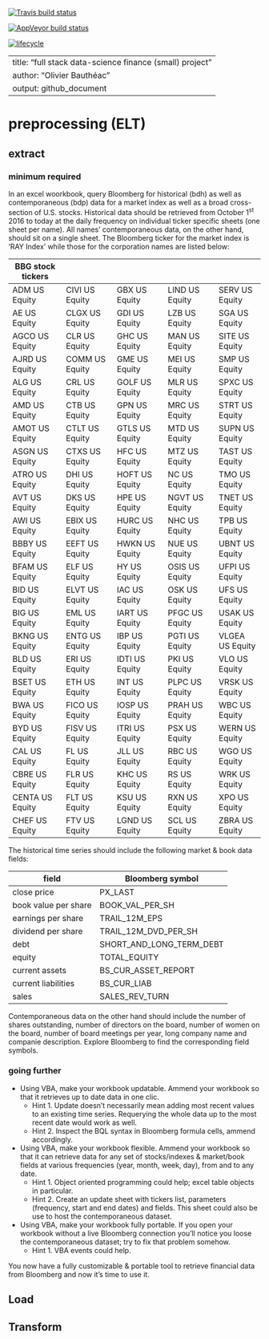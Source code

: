 [![Travis build status](https://travis-ci.org/strathclyde/befftafall2018.svg?branch=master)](https://travis-ci.org/strathclyde/befftafall2018)

[![AppVeyor build status](https://ci.appveyor.com/api/projects/status/github/strathclyde/befftafall2018?branch=master&svg=true)](https://ci.appveyor.com/project/strathclyde/befftafall2018)

[![lifecycle](https://img.shields.io/badge/lifecycle-experimental-orange.svg)](https://www.tidyverse.org/lifecycle/#experimental)

---
title: "full stack data-science finance (small) project"
author: "Olivier Bauthéac"
output: github_document
---

# preprocessing (ELT)

## extract

### minimum required

In an excel woorkbook, query Bloomberg for historical (bdh) as well as contemporaneous (bdp) data for a market index as well as a broad cross-section of U.S. stocks. Historical data should be retrieved from October 1^st^ 2016 to today at the daily frequency on individual ticker specific sheets (one sheet per name). All names' contemporaneous data, on the other hand, should sit on a single sheet. The Bloomberg ticker for the market index is 'RAY Index' while those for the corporation names are listed below:

BBG stock tickers |                 |                 |                 |                 
------------------|-----------------|-----------------|-----------------|----------------
ADM US Equity     | CIVI US Equity  | GBX US Equity   | LIND US Equity  | SERV US Equity
AE US Equity      | CLGX US Equity  | GDI US Equity   | LZB US Equity   | SGA US Equity
AGCO US Equity    | CLR US Equity   | GHC US Equity   | MAN US Equity   | SITE US Equity
AJRD US Equity    | COMM US Equity  | GME US Equity   | MEI US Equity   | SMP US Equity
ALG US Equity     | CRL US Equity   | GOLF US Equity  | MLR US Equity   | SPXC US Equity
AMD US Equity     | CTB US Equity   | GPN US Equity   | MRC US Equity   | STRT US Equity
AMOT US Equity    | CTLT US Equity  | GTLS US Equity  | MTD US Equity   | SUPN US Equity
ASGN US Equity    | CTXS US Equity  | HFC US Equity   | MTZ US Equity   | TAST US Equity
ATRO US Equity    | DHI US Equity   | HOFT US Equity  | NC US Equity    | TMO US Equity
AVT US Equity     | DKS US Equity   | HPE US Equity   | NGVT US Equity  | TNET US Equity
AWI US Equity     | EBIX US Equity  | HURC US Equity  | NHC US Equity   | TPB US Equity
BBBY US Equity    | EEFT US Equity  | HWKN US Equity  | NUE US Equity   | UBNT US Equity
BFAM US Equity    | ELF US Equity   | HY US Equity    | OSIS US Equity  | UFPI US Equity
BID US Equity     | ELVT US Equity  | IAC US Equity   | OSK US Equity   | UFS US Equity
BIG US Equity     | EML US Equity   | IART US Equity  | PFGC US Equity  | USAK US Equity
BKNG US Equity    | ENTG US Equity  | IBP US Equity   | PGTI US Equity  | VLGEA US Equity
BLD US Equity     | ERI US Equity   | IDTI US Equity  | PKI US Equity   | VLO US Equity
BSET US Equity    | ETH US Equity   | INT US Equity   | PLPC US Equity  | VRSK US Equity
BWA US Equity     | FICO US Equity  | IOSP US Equity  | PRAH US Equity  | WBC US Equity
BYD US Equity     | FISV US Equity  | ITRI US Equity  | PSX US Equity   | WERN US Equity
CAL US Equity     | FL US Equity    | JLL US Equity   | RBC US Equity   | WGO US Equity
CBRE US Equity    | FLR US Equity   | KHC US Equity   | RS US Equity    | WRK US Equity
CENTA US Equity   | FLT US Equity   | KSU US Equity   | RXN US Equity   | XPO US Equity
CHEF US Equity    | FTV US Equity   | LGND US Equity  | SCL US Equity   | ZBRA US Equity


The historical time series should include the following market & book data fields:

field                 | Bloomberg symbol                       
----------------------|-----------------
close price           | PX_LAST
book value per share  | BOOK_VAL_PER_SH
earnings per share    | TRAIL_12M_EPS
dividend per share    | TRAIL_12M_DVD_PER_SH
debt                  | SHORT_AND_LONG_TERM_DEBT
equity                | TOTAL_EQUITY
current assets        | BS_CUR_ASSET_REPORT
current liabilities   | BS_CUR_LIAB
sales                 | SALES_REV_TURN

Contemporaneous data on the other hand should include the number of shares outstanding, number of directors on the board, number of women on the board, number of board meetings per year, long company name and companie description. Explore Bloomberg to find the corresponding field symbols.


### going further

* Using VBA, make your workbook updatable. Ammend your workbook so that it retrieves up to date data in one clic.
  + Hint 1. Update doesn't necessarily mean adding most recent values to an existing time series. Requerying the whole data up to the most recent date would work as well.
  + Hint 2. Inspect the BQL syntax in Bloomberg formula cells, ammend accordingly.

* Using VBA, make your workbook flexible. Ammend your workbook so that it can retrieve data for any set of stocks/indexes & market/book fields at various frequencies (year, month, week, day), from and to any date.
  + Hint 1. Object oriented programming could help; excel table objects in particular.
  + Hint 2. Create an update sheet with tickers list, parameters (frequency, start and end dates) and fields. This sheet could also be use to host the contemporaneous dataset.

* Using VBA, make your workbook fully portable. If you open your workbook without a live Bloomberg connection you'll notice you loose the contemporaneous dataset; try to fix that problem somehow. 
  + Hint 1. VBA events could help.
  

You now have a fully customizable & portable tool to retrieve financial data from Bloomberg and now it's time to use it.





## Load




## Transform







